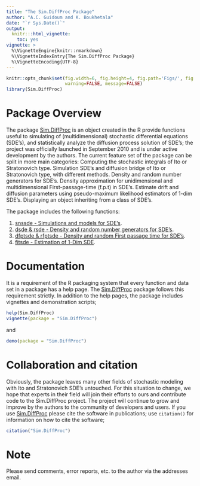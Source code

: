 ---
title: "The Sim.DiffProc Package"
author: "A.C. Guidoum and K. Boukhetala"
date: "`r Sys.Date()`"
output: 
  knitr:::html_vignette:
    toc: yes
vignette: >
  %\VignetteEngine{knitr::rmarkdown}
  %\VignetteIndexEntry{The Sim.DiffProc Package}
  %\VignetteEncoding{UTF-8}
---

```{r setup, include=FALSE}
knitr::opts_chunk$set(fig.width=6, fig.height=4, fig.path='Figs/', fig.show='hold',
                      warning=FALSE, message=FALSE)
library(Sim.DiffProc)
```

# Package Overview

The package [Sim.DiffProc](https://cran.r-project.org/package=Sim.DiffProc) is an object created in the R provide functions useful to simulating of (multidimensional) stochastic differential equations (SDE's), and statistically analyze the diffusion process solution of SDE's; the project was officially launched in September 2010 and is under active development by the authors. The current feature set of the package can be split in more main categories: Computing the stochastic integrals of Ito or Stratonovich type. Simulation SDE's and diffusion bridge of Ito or Stratonovich type, with different methods. Density and random number generators for SDE's. Density approximation for unidimensional and multidimensional First-passage-time (f.p.t) in SDE's. Estimate drift and diffusion parameters using pseudo-maximum likelihood estimators of 1-dim SDE's. Displaying an object inheriting from a class of SDE's.

The package includes the following functions:

1. [snssde - Simulations and models for SDE's](sde.html).
2. [dsde & rsde - Density and random number generators for SDE's](sde.html).
3. [dfptsde & rfptsde - Density and random First passage time for SDE's](fptsde.html).
4. [fitsde - Estimation of 1-Dim SDE](fitsde.html).


# Documentation

It is a requirement of the R packaging system that every function and data set 
in a package has a help page. The [Sim.DiffProc](https://cran.r-project.org/package=Sim.DiffProc) package follows this 
requirement strictly. In addition to the help pages, the package includes vignettes and demonstration scripts; 

```{r, eval=FALSE, include=TRUE}
help(Sim.DiffProc)
vignette(package = "Sim.DiffProc")
```
and 
```{r, eval=FALSE, include=TRUE}
demo(package = "Sim.DiffProc")
```

# Collaboration and citation

Obviously, the package leaves many other fields of stochastic modeling with Ito and Stratonovich SDE's untouched. For this situation to change, we hope that experts in their field will join their efforts to ours and contribute code to the Sim.DiffProc project. The project will continue to grow and improve by the authors to the community of developers and users. If you use [Sim.DiffProc](https://cran.r-project.org/package=Sim.DiffProc) please cite the software in publications;
use `citation()` for information on how to cite the software;
```{r }
citation("Sim.DiffProc")
```

# Note

Please send comments, error reports, etc. to the author via the addresses email.


